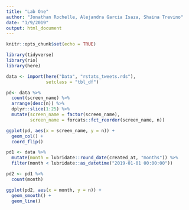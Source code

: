 ```yaml
---
title: "Lab One"
author: "Jonathan Rochelle, Alejandra Garcia Isaza, Shaina Trevino"
date: "1/9/2019"
output: html_document
---
```


```r
knitr::opts_chunk$set(echo = TRUE)
```

```r
library(tidyverse)
library(rio)
library(here)
```

```r
data <- import(here("Data", "rstats_tweets.rds"),
               setclass = "tbl_df")
```

```r
pd<- data %>%
  count(screen_name) %>%
  arrange(desc(n)) %>%
  dplyr::slice(1:25) %>%
  mutate(screen_name = factor(screen_name), 
         screen_name = forcats::fct_reorder(screen_name, n))

ggplot(pd, aes(x = screen_name, y = n)) +
  geom_col() +
  coord_flip()
```

```r
pd1 <- data %>% 
  mutate(month = lubridate::round_date(created_at, "months")) %>% 
  filter(month < lubridate::as_datetime("2019-01-01 00:00:00")) 

pd2 <- pd1 %>% 
  count(month)
```

```r
ggplot(pd2, aes(x = month, y = n)) +
  geom_smooth() +
  geom_line()
```

